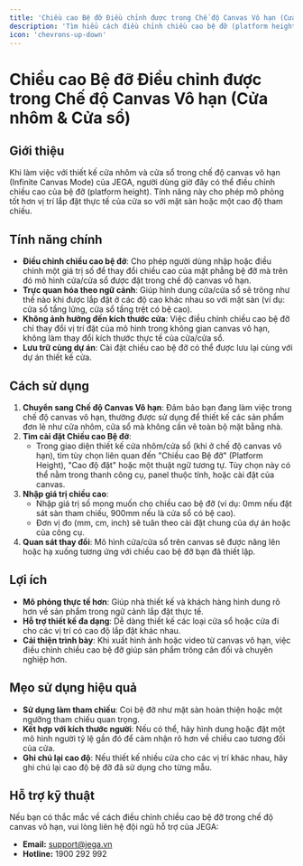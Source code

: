 ```yaml
---
title: 'Chiều cao Bệ đỡ Điều chỉnh được trong Chế độ Canvas Vô hạn (Cửa nhôm & Cửa sổ)'
description: 'Tìm hiểu cách điều chỉnh chiều cao bệ đỡ (platform height) trong chế độ canvas vô hạn khi thiết kế cửa nhôm và cửa sổ trên JEGA.'
icon: 'chevrons-up-down'
---
```


# Chiều cao Bệ đỡ Điều chỉnh được trong Chế độ Canvas Vô hạn (Cửa nhôm & Cửa sổ)

## Giới thiệu

Khi làm việc với thiết kế cửa nhôm và cửa sổ trong chế độ canvas vô hạn (Infinite Canvas Mode) của JEGA, người dùng giờ đây có thể điều chỉnh chiều cao của bệ đỡ (platform height). Tính năng này cho phép mô phỏng tốt hơn vị trí lắp đặt thực tế của cửa so với mặt sàn hoặc một cao độ tham chiếu.

## Tính năng chính

- **Điều chỉnh chiều cao bệ đỡ**: Cho phép người dùng nhập hoặc điều chỉnh một giá trị số để thay đổi chiều cao của mặt phẳng bệ đỡ mà trên đó mô hình cửa/cửa sổ được đặt trong chế độ canvas vô hạn.
- **Trực quan hóa theo ngữ cảnh**: Giúp hình dung cửa/cửa sổ sẽ trông như thế nào khi được lắp đặt ở các độ cao khác nhau so với mặt sàn (ví dụ: cửa sổ tầng lửng, cửa sổ tầng trệt có bệ cao).
- **Không ảnh hưởng đến kích thước cửa**: Việc điều chỉnh chiều cao bệ đỡ chỉ thay đổi vị trí đặt của mô hình trong không gian canvas vô hạn, không làm thay đổi kích thước thực tế của cửa/cửa sổ.
- **Lưu trữ cùng dự án**: Cài đặt chiều cao bệ đỡ có thể được lưu lại cùng với dự án thiết kế cửa.

## Cách sử dụng

1.  **Chuyển sang Chế độ Canvas Vô hạn**: Đảm bảo bạn đang làm việc trong chế độ canvas vô hạn, thường được sử dụng để thiết kế các sản phẩm đơn lẻ như cửa nhôm, cửa sổ mà không cần vẽ toàn bộ mặt bằng nhà.
2.  **Tìm cài đặt Chiều cao Bệ đỡ**:
    *   Trong giao diện thiết kế cửa nhôm/cửa sổ (khi ở chế độ canvas vô hạn), tìm tùy chọn liên quan đến "Chiều cao Bệ đỡ" (Platform Height), "Cao độ đặt" hoặc một thuật ngữ tương tự. Tùy chọn này có thể nằm trong thanh công cụ, panel thuộc tính, hoặc cài đặt của canvas.
3.  **Nhập giá trị chiều cao**:
    *   Nhập giá trị số mong muốn cho chiều cao bệ đỡ (ví dụ: 0mm nếu đặt sát sàn tham chiếu, 900mm nếu là cửa sổ có bệ cao).
    *   Đơn vị đo (mm, cm, inch) sẽ tuân theo cài đặt chung của dự án hoặc của công cụ.
4.  **Quan sát thay đổi**: Mô hình cửa/cửa sổ trên canvas sẽ được nâng lên hoặc hạ xuống tương ứng với chiều cao bệ đỡ bạn đã thiết lập.

## Lợi ích

- **Mô phỏng thực tế hơn**: Giúp nhà thiết kế và khách hàng hình dung rõ hơn về sản phẩm trong ngữ cảnh lắp đặt thực tế.
- **Hỗ trợ thiết kế đa dạng**: Dễ dàng thiết kế các loại cửa sổ hoặc cửa đi cho các vị trí có cao độ lắp đặt khác nhau.
- **Cải thiện trình bày**: Khi xuất hình ảnh hoặc video từ canvas vô hạn, việc điều chỉnh chiều cao bệ đỡ giúp sản phẩm trông cân đối và chuyên nghiệp hơn.

## Mẹo sử dụng hiệu quả

- **Sử dụng làm tham chiếu**: Coi bệ đỡ như mặt sàn hoàn thiện hoặc một ngưỡng tham chiếu quan trọng.
- **Kết hợp với kích thước người**: Nếu có thể, hãy hình dung hoặc đặt một mô hình người tỷ lệ gần đó để cảm nhận rõ hơn về chiều cao tương đối của cửa.
- **Ghi chú lại cao độ**: Nếu thiết kế nhiều cửa cho các vị trí khác nhau, hãy ghi chú lại cao độ bệ đỡ đã sử dụng cho từng mẫu.

## Hỗ trợ kỹ thuật

Nếu bạn có thắc mắc về cách điều chỉnh chiều cao bệ đỡ trong chế độ canvas vô hạn, vui lòng liên hệ đội ngũ hỗ trợ của JEGA:

- **Email:** support@jega.vn
- **Hotline:** 1900 292 992
